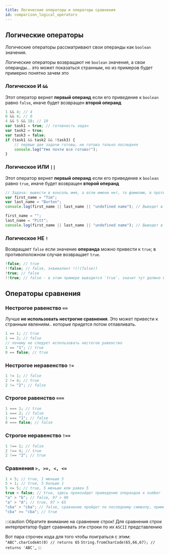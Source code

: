 ```yaml
---
title: Логические операторы и операторы сравнения
id: comparison_logical_operators
---
```


## Логические операторы

Логические операторы рассматривают свои операнды как `boolean` значения.

Логические операторы возвращают не `boolean` значения, а свои операнды... это может показаться странным, но из примеров будет примерно понятно зачем это

### Логическое И `&&`

Этот оператор вернет **первый операнд** если его приведение к `boolean` равно `false`, иначе будет возвращен **второй операнд**

```jsx
1 && 4; // 4
0 && 4; // 0
4 && 5 && 10; // 10
var task1 = true; // готовность задач
var task2 = true;
var task3 = false;
if (task1 && task2 && !task3) {
    // первые две задачи готовы, не готова только последняя
    console.log("Уже почти все готово!");
}
```

### Логическое ИЛИ `||`

Этот оператор вернет **первый операнд** если его приведение к `boolean` равно `true`, иначе будет возвращен **второй операнд**

```jsx
// Задача: вывести в консоль имя, а если имени нет, то фамилию, в противном случае, отсутствия обоих выведет надпись "undefined name"
var first_name = "Tim";
var last_name = "Burton";
console.log(first_name || last_name || "undefined name"); // Выведет в консоль "Tim"

first_name = "";
last_name = "Pitt";
console.log(first_name || last_name || "undefined name"); // Выведет в консоль "Pitt"
```

### Логическое НЕ `!`

Возвращает `false` если значение **операнда** можно привести к `true`; в противоположном случае возвращает `true`.

```jsx
!false; // true
!!false; // false, эквивалент !(!(false))
!true; // false
!!true; // false - в этом примере выводится `true`. значит тут должно быть написано "true, эквивалент !(!(true))" ?
```

## Операторы сравнения

### Нестрогое равенство `==`

Лучше **не использовать нестрогие сравнения**. Это может привести к странным явлениям.. которые придется потом отлавливать.

```jsx
1 == 1; // true
1 == 2; // false
// почему не следует использовать нестогое равенство
1 == "1"; // true
0 == false; // true
```

### Нестрогое неравенство `!=`

```jsx
1 != 1; // false
2 != 4; // true
2 != "2"; // false
```

### Строгое равенство `===`

```jsx
1 === 1; // true
1 === 2; // false
1 === "1"; // false
0 === false; // false
```

### Строгое неравенство `!==`

```jsx
1 !== 1; // false
2 !== 4; // true
2 !== "2"; // true
```

### Сравнения `>, >=, <, <=`

```jsx
1 < 5; // true, 1 меньше 5
5 > 1; // true, 5 больше 1
5 <= 5; // true, 5 меньше или равен 5
true > false; // true, здесь произойдет приведение операндов к number
"a" > "b"; // false, 97 > 98
"a" > "A"; // true, 97 > 65
"cba" > "cba"; // false, сравнение пройдет по последнему символу, примерно так же как и если бы мы сортировали фамилии в списке
"cba" >= "cba"; // true
```

:::caution
Обратите внимание на сравнение строк! Для сравнения строк интерпретатор будет сравнивать эти строки по их `ASCII` представлению

Вот пара строчек кода для того чтобы поиграться с этим:
`"ABC".charCodeAt(0) // returns 65`
`String.fromCharCode(65,66,67); // returns 'ABC'`_
:::

